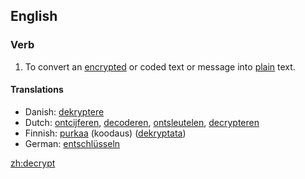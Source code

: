 ==English==

===Verb===
{{en-verb}}

#To convert an [[encrypt]]ed or coded text or message into [[plain]] text.

====Translations====
*Danish: [[dekryptere]]
*Dutch: [[ontcijferen]], [[decoderen]], [[ontsleutelen]], [[decrypteren]]
*Finnish: [[purkaa]] (koodaus) ([[dekryptata]])
*German: [[entschlüsseln]]

[[zh:decrypt]]